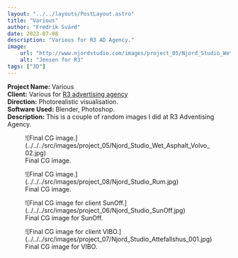 ```yaml
---
layout: "../../layouts/PostLayout.astro"
title: "Various"
author: "Fredrik Svärd"
date: 2023-07-08
description: "Various for R3 AD Agency."
image:
    url: "http://www.njordstudio.com/images/project_05/Njord_Studio_Wet_Asphalt_Volvo_02.jpg"
    alt: "Jensen for R3"
tags: ["3D"]
---
```



<div class="post-details">
    <b>Project Name:</b> Various<br />
    <b>Client:</b> Various for <a href="https://www.r-3.se/">R3 advertising agency</a><br />
    <b>Direction:</b> Photorealistic visualisation.<br />
    <b>Software Used:</b> Blender, Photoshop.<br />
    <b>Description:</b> This is a couple of random images I did at R3 Adventising Agency.<br />
</div>

<figure data-lightbox="true">
    ![Final CG image.](../../../src/images/project_05/Njord_Studio_Wet_Asphalt_Volvo_02.jpg)
    <figcaption>Final CG image.</figcaption>
</figure>

<figure data-lightbox="true">
    ![Final CG image.](../../../src/images/project_08/Njord_Studio_Rum.jpg)
    <figcaption>Final CG image.</figcaption>
</figure>

<figure data-lightbox="true">
    ![Final CG image for client SunOff.](../../../src/images/project_06/Njord_Studio_SunOff.jpg)
    <figcaption>Final CG image for SunOff.</figcaption>
</figure>

<figure data-lightbox="true">
    ![Final CG image for client VIBO.](../../../src/images/project_07/Njord_Studio_Attefallshus_001.jpg)
    <figcaption>Final CG image for VIBO.</figcaption>
</figure>